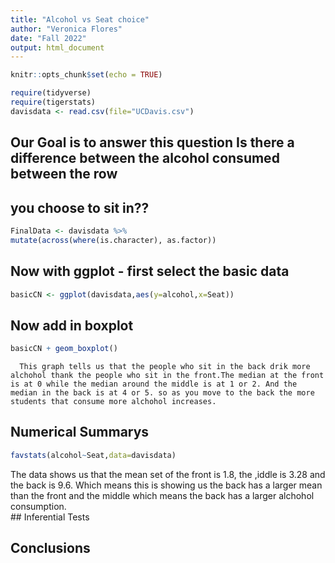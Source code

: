 ```yaml
---
title: "Alcohol vs Seat choice"
author: "Veronica Flores"
date: "Fall 2022"
output: html_document
---
```


```r
knitr::opts_chunk$set(echo = TRUE)
```

```r
require(tidyverse)
require(tigerstats)
davisdata <- read.csv(file="UCDavis.csv")
```
## Our Goal is to answer this question Is there a difference between the alcohol consumed between the row
## you choose to sit in??
```r
FinalData <- davisdata %>%
mutate(across(where(is.character), as.factor))
```
## Now with ggplot - first select the basic data

```r
basicCN <- ggplot(davisdata,aes(y=alcohol,x=Seat))
```
## Now add in boxplot

```r
basicCN + geom_boxplot()
```
  
      This graph tells us that the people who sit in the back drik more alchohol thank the people who sit in the front.The median at the front is at 0 while the median around the middle is at 1 or 2. And the median in the back is at 4 or 5. so as you move to the back the more students that consume more alchohol increases. 
  


## Numerical Summarys 
```r
favstats(alcohol~Seat,data=davisdata)
```

The data shows us that the mean set of the front is 1.8, the ,iddle is 3.28 and the back is 9.6. Which means this is showing us the back has a larger mean than the front and the middle which means the back has a larger alchohol consumption.  
## Inferential Tests

## Conclusions


